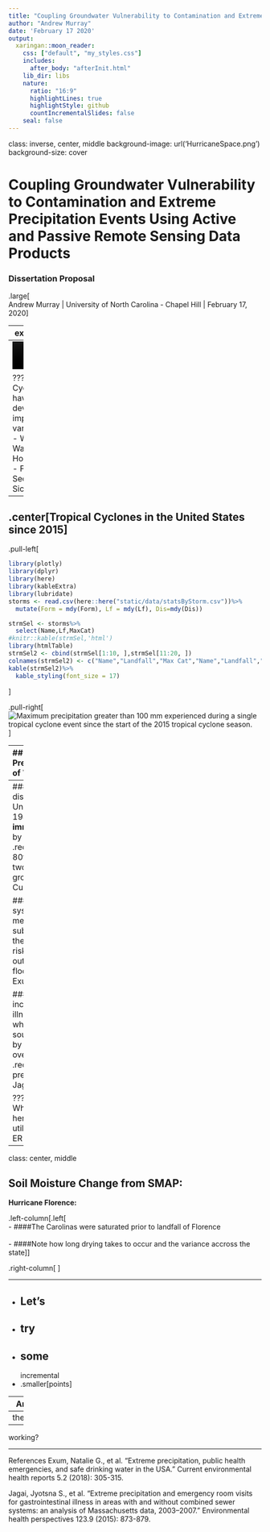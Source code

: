 ```yaml
---
title: "Coupling Groundwater Vulnerability to Contamination and Extreme Precipitation Events Using Active and Passive Remote Sensing Data Products"
author: "Andrew Murray"
date: 'February 17 2020'
output:
  xaringan::moon_reader:
    css: ["default", "my_styles.css"]
    includes:
      after_body: "afterInit.html"
    lib_dir: libs
    nature:
      ratio: "16:9"
      highlightLines: true
      highlightStyle: github
      countIncrementalSlides: false
    seal: false
---
```


class: inverse, center, middle
background-image: url('HurricaneSpace.png')
background-size: cover

# Coupling Groundwater Vulnerability to Contamination and Extreme Precipitation Events Using Active and Passive Remote Sensing Data Products

### Dissertation Proposal

.large[<br>Andrew Murray | University of North Carolina - Chapel Hill | February 17, 2020]

---
exclude: true

```r
knitr::opts_chunk$set(fig.retina = 3, warning = FALSE, message = FALSE)


```

```r
library(RefManageR)
BibOptions(check.entries = FALSE,
           bib.style = "authoryear",
           cite.style = "alphabetic",
           style = "markdown",
           hyperlink = FALSE,
           dashed = FALSE)
myBib <- ReadBib("./mybib.bib", check = FALSE)
```
---
<video width="100%" height="100%" controls id="my_video">
    <source src="/mp4/florenceSmall.mp4" type="video/mp4" preload>
</video>

???
- Cyclones can have devestating impacts in various ways
  - Wind
  - Water
  - Homelessness
  - Food Security
  - Sickness

---

## .center[Tropical Cyclones in the United States since 2015]

.pull-left[
```r
library(plotly)
library(dplyr)
library(here)
library(kableExtra)
library(lubridate)
storms <- read.csv(here::here("static/data/statsByStorm.csv"))%>%
  mutate(Form = mdy(Form), Lf = mdy(Lf), Dis=mdy(Dis))

strmSel <- storms%>%
  select(Name,Lf,MaxCat)
#knitr::kable(strmSel,'html')
library(htmlTable)
strmSel2 <- cbind(strmSel[1:10, ],strmSel[11:20, ])
colnames(strmSel2) <- c("Name","Landfall","Max Cat","Name","Landfall","Max Cat")
kable(strmSel2)%>%
  kable_styling(font_size = 17)
```
]

.pull-right[
![Maximum precipitation greater than 100 mm experienced during a single tropical cyclone event since the start of the 2015 tropical cyclone season.](max_ppt.png)
]



---
## .center[Cyclone Precipitation a Function of Windspeed?]

.pull-left[
####<br> - There is no correlation between storm windspeed and either rainfall distribution or intensity

####<br> - Try to predict **max** rainfall from windspeed at landfall: $p = .25$ / $r^{2}=.019$

####<br> - Try to predict **mean** rainfall from windspeed at landfall: $p=.06$ / $r^{2}=.065$

So why do we obsess over storm category when the real danger lies in the water?

]

.pull-right[
```r

# Set up Fonts for Plots
# Axis font
xaxisFont <- list(
  family = "Arial, sans-serif",
  size = 18,
  color = "black"
)

yaxisFont <- list(
  family = "Arial, sans-serif",
  size = 18,
  color = "black"
)

labelFont <- list(
  family = "Arial, sans-serif",
  size = 18,
  color = "black"
)



# Color palette
pal <- colorRampPalette(c("green","yellow","orange","red", "purple"))


## Plot of wind speed at landfall vs. Max ppt amount
storms%>%
  plot_ly()%>%
  add_markers(x=~LfWsKts, y=~maxPpt, 
              marker = list(line = list(color = 'rgb(0, 0, 0)',
                                        width = 2)),color =~meanPpt, colors = pal(50) , size=20, hoverinfo = "text",
              text = ~paste("Storm: ", Name,"<br>",
                            "Landfall: ",Lf,"<br>",
                            "Max ppt: ",round(maxPpt,1)," mm","<br>",
                            "Mean ppt: ", round(meanPpt,1)," mm","<br>",
                            "Area Receiving Rain: ",rainArea, "km<sup>2"))%>%
  colorbar(title = "Mean ppt [mm]")%>%
  layout(
    xaxis = list(
      title = "Wind speed at Landfall [Kts]", titlefont = labelFont,
      showticklabels = TRUE,
      tickangle = 0,
      tickfont = xaxisFont,
      zeroline = TRUE,
      showline = TRUE,
      mirror = "ticks",
      gridcolor = toRGB("gray50"),
      gridwidth = 1,
      zerolinecolor = toRGB("black"),
      zerolinewidth = 1,
      linecolor = toRGB("black"),
      linewidth = 1),
    title = "Storm Wind Intensity vs Precipitation",
    yaxis = list(title = "Max ppt at Single Point [mm] ", titlefont = labelFont,
                 showticklabels = TRUE,
                 tickangle = 0,
                 tickfont = yaxisFont,
                 zeroline = TRUE,
                 showline = TRUE,
                 mirror = "ticks",
                 gridcolor = toRGB("gray50"),
                 gridwidth = 1,
                 zerolinecolor = toRGB("black"),
                 zerolinewidth = 1,
                 linecolor = toRGB("black"),
                 linewidth = 1),
    showlegend=T,
    legend = list(x = 100, y = 1.5))
```
]
---
###.center"["Waterborne disease outbreaks in the United States between 1948 and 1998 were **immediately preceded** by precipitation .red[events above the 80th percentile], with a two-month lag in groundwater"]
.right[-Curriero et al., 2001 ]

###.center["Public water systems in large metropolitan areas have substantial portions of their customer base at risk for a waterborne outbreak .red[during a flooding event]"]
.right[-Exum et al., 2018 ]


###.center["There is an increased risk for GI illness among consumers whose drinking water source may be impacted by combines sewer overflows (CSOs) .red[after extreme precipitation.]"]
.right[-Jagai et al., 2015 ]


???
- Connectivity
- What data is available... here it is public water utilities in Harris County, ER visits

---
class: center, middle

## Soil Moisture Change from SMAP:
**Hurricane Florence:**

.left-column[.left[
<br>
- ####The Carolinas were saturated prior to landfall of Florence
<br><br>
- ####Note how long drying takes to occur and the variance accross the state
]]

.right-column[
<div class="centered">
<video width="800" height="450" controls autoplay>
  <source src="/img/Florence.mp4" type="video/mp4">
</video>
</div>
]

---

 - Let's
--
  - try
--
+ some
--
incremental
- .smaller[points]

---
Are
---
these
---
working?


---
References
Exum, Natalie G., et al. "Extreme precipitation, public health emergencies, and safe drinking water in the USA." Current environmental health reports 5.2 (2018): 305-315.

Jagai, Jyotsna S., et al. "Extreme precipitation and emergency room visits for gastrointestinal illness in areas with and without combined sewer systems: an analysis of Massachusetts data, 2003–2007." Environmental health perspectives 123.9 (2015): 873-879.